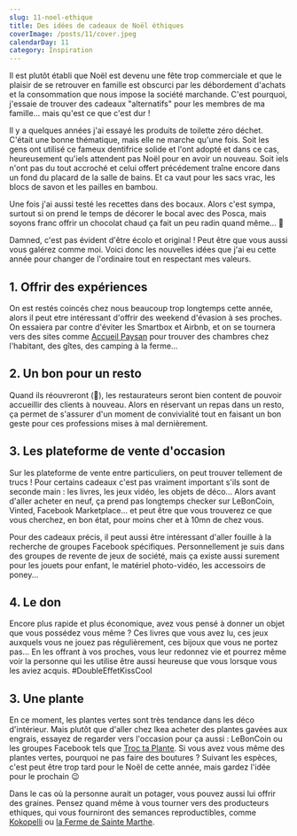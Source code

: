 ```yaml
---
slug: 11-noel-ethique
title: Des idées de cadeaux de Noël éthiques
coverImage: /posts/11/cover.jpeg
calendarDay: 11
category: Inspiration
---
```


Il est plutôt établi que Noël est devenu une fête trop commerciale et que le plaisir de se retrouver en famille est obscurci par les débordement d'achats et la consommation que nous impose la société marchande. C'est pourquoi, j'essaie de trouver des cadeaux "alternatifs" pour les membres de ma famille... mais qu'est ce que c'est dur !

Il y a quelques années j'ai essayé les produits de toilette zéro déchet. C'était une bonne thématique, mais elle ne marche qu'une fois. Soit les gens ont utilisé ce fameux dentifrice solide et l'ont adopté et dans ce cas, heureusement qu'iels attendent pas Noël pour en avoir un nouveau. Soit iels n'ont pas du tout accroché et celui offert précédement traîne encore dans un fond du placard de la salle de bains. Et ca vaut pour les sacs vrac, les blocs de savon et les pailles en bambou.

Une fois j'ai aussi testé les recettes dans des bocaux. Alors c'est sympa, surtout si on prend le temps de décorer le bocal avec des Posca, mais soyons franc offrir un chocolat chaud ça fait un peu radin quand même... 🤨

Damned, c'est pas évident d'être écolo et original ! Peut être que vous aussi vous galérez comme moi. Voici donc les nouvelles idées que j'ai eu cette année pour changer de l'ordinaire tout en respectant mes valeurs.

## 1. Offrir des expériences

On est restés coincés chez nous beaucoup trop longtemps cette année, alors il peut etre intéressant d'offrir des weekend d'évasion à ses proches. On essaiera par contre d'éviter les Smartbox et Airbnb, et on se tournera vers des sites comme [Accueil Paysan](https://www.accueil-paysan.com/fr/) pour trouver des chambres chez l'habitant, des gîtes, des camping à la ferme...

## 2. Un bon pour un resto

Quand ils réouvreront (🤞), les restaurateurs seront bien content de pouvoir accueillir des clients à nouveau. Alors en réservant un repas dans un resto, ça permet de s'assurer d'un moment de convivialité tout en faisant un bon geste pour ces professions mises à mal dernièrement.

## 3. Les plateforme de vente d'occasion

Sur les plateforme de vente entre particuliers, on peut trouver tellement de trucs ! Pour certains cadeaux c'est pas vraiment important s'ils sont de seconde main : les livres, les jeux vidéo, les objets de déco... Alors avant d'aller acheter en neuf, ça prend pas longtemps checker sur LeBonCoin, Vinted, Facebook Marketplace... et peut être que vous trouverez ce que vous cherchez, en bon état, pour moins cher et à 10mn de chez vous.

Pour des cadeaux précis, il peut aussi être intéressant d'aller fouille à la recherche de groupes Facebook spécifiques. Personnellement je suis dans des groupes de revente de jeux de société, mais ça existe aussi surement pour les jouets pour enfant, le matériel photo-vidéo, les accessoirs de poney...

## 4. Le don

Encore plus rapide et plus économique, avez vous pensé à donner un objet que vous possédez vous même ? Ces livres que vous avez lu, ces jeux auxquels vous ne jouez pas régulièrement, ces bijoux que vous ne portez pas... En les offrant à vos proches, vous leur redonnez vie et pourrez même voir la personne qui les utilise être aussi heureuse que vous lorsque vous les aviez acquis. #DoubleEffetKissCool

## 3. Une plante

En ce moment, les plantes vertes sont très tendance dans les déco d'intérieur. Mais plutôt que d'aller chez Ikea acheter des plantes gavées aux engrais, essayez de regarder vers l'occasion pour ça aussi : LeBonCoin ou les groupes Facebook tels que [Troc ta Plante](https://www.facebook.com/groups/712672765820061). Si vous avez vous même des plantes vertes, pourquoi ne pas faire des boutures ? Suivant les espèces, c'est peut être trop tard pour le Noël de cette année, mais gardez l'idée pour le prochain 😉

Dans le cas où la personne aurait un potager, vous pouvez aussi lui offrir des graines. Pensez quand même à vous tourner vers des producteurs ethiques, qui vous fourniront des semances reproductibles, comme [Kokopelli](https://kokopelli-semences.fr/fr/) ou [la Ferme de Sainte Marthe](https://www.fermedesaintemarthe.com/).
